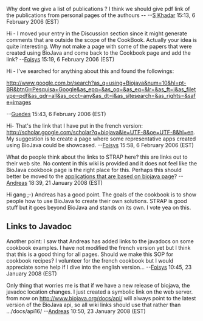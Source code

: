 Why dont we give a list of publications ? 
I think we should give pdf link of the publications from personal pages of the authours -- 
--[[User:S Khadar|S Khadar]] 15:13, 6 February 2006 (EST)

Hi - I moved your entry in the Discussion section since it might generate comments that are outside the scope of the CookBook. Actually your idea is quite interesting. Why not make a page with some of the papers that were created using BioJava and come back to the Cookbook page and add the link? --[[User:Foisys|Foisys]] 15:19, 6 February 2006 (EST)


Hi - I've searched for anything about this and found the followings:

http://www.google.com.br/search?as_q=using+Biojava&num=10&hl=pt-BR&btnG=Pesquisa+Google&as_epq=&as_oq=&as_eq=&lr=&as_ft=i&as_filetype=pdf&as_qdr=all&as_occt=any&as_dt=i&as_sitesearch=&as_rights=&safe=images

--[[User:Guedes|Guedes]] 15:43, 6 February 2006 (EST)

Hi- That's the link that I have put in the french version: http://scholar.google.com/scholar?q=biojava&ie=UTF-8&oe=UTF-8&hl=en. My suggestion is to create  a page where some representative apps created using BioJava could be showcased.
--[[User:Foisys|Foisys]] 15:58, 6 February 2006 (EST)


What do people think about the links to STRAP here?
this are links out to their web site. No content in this wiki is provided and it does not feel like the BioJava cookbook page
is the right place for this. Perhaps this should better be moved
to the [[BioJava:BioJavaInside|applications that are based on biojava page]]? --[[User:Andreas|Andreas]] 18:39, 21 January 2008 (EST)

Hi gang ;-) Andreas has a good point. The goals of the cookbook is to show people how to use BioJava to create their own solutions. STRAP is good stuff but it goes beyond BioJava and stands on its own. I vote yea on this.

== Links to Javadoc ==
Another point: I saw that Andreas has added links to the javadocs on some cookbook examples. I have not modified the french version yet but I think that this is a good thing for all pages. Should we make this SOP for cookbook recipes? I volunteer for the french cookbook but I would appreciate some help if I dive into the english version... --[[User:Foisys|Foisys]] 10:45, 23 January 2008 (EST)

Only thing that worries me is that if we have a new release of biojava, 
the javadoc location changes. I just created a symbolic link on the web server. 
from now on [http://www.biojava.org/docs/api/ http://www.biojava.org/docs/api/]  will always point to the latest version of the BioJava api, so all wiki links should use that rather than .../docs/api16/ --[[User:Andreas|Andreas]] 10:50, 23 January 2008 (EST)